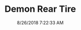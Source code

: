 ---
width: 2000
height: 1333
title: Demon Rear Tire
description: Rear Tire on a Red Dodge Demon
date: 8/26/2018 7:22:33 AM
cameraMake: Sony
cameraModel: ILCE-7M2
lens: FE 55mm F1.8 ZA
settingsfStop: f/1.8
settingsISO: ISO 50
settingsShutter: 1/400
settingsFocalLength: 55 mm
---